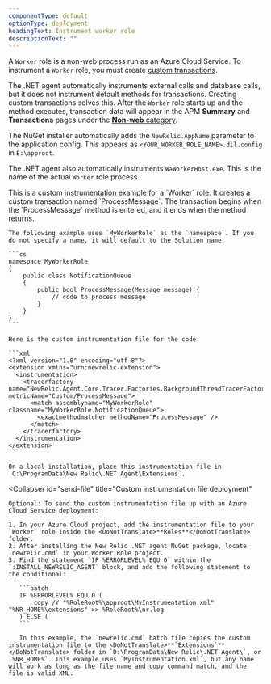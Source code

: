 ```yaml
---
componentType: default
optionType: deployment
headingText: Instrument worker role
descriptionText: ""  
---
```


A `Worker` role is a non-web process run as an Azure Cloud Service. To instrument a `Worker` role, you must create [custom transactions](/docs/agents/net-agent/instrumentation/net-custom-transactions).

The .NET agent automatically instruments external calls and database calls, but it does not instrument default methods for transactions. Creating custom transactions solves this. After the `Worker` role starts up and the method executes, transaction data will appear in the APM <DoNotTranslate>**Summary**</DoNotTranslate> and <DoNotTranslate>**Transactions**</DoNotTranslate> pages under the [<DoNotTranslate>**Non-web**</DoNotTranslate> category](/docs/apm/transactions/intro-transactions/monitor-background-processes-other-non-web-transactions).

The NuGet installer automatically adds the `NewRelic.AppName` parameter to the application config. This appears as `<YOUR_WORKER_ROLE_NAME>.dll.config` in `E:\approot`.

The .NET agent also automatically instruments `WaWorkerHost.exe`. This is the name of the actual `Worker` role process.

<CollapserGroup>
  <Collapser
    id="custom-transactions"
    title="Custom instrumentation example for Worker role"
  >
    This is a custom instrumentation example for a `Worker` role. It creates a custom transaction named `ProcessMessage`. The transaction begins when the `ProcessMessage` method is entered, and it ends when the method returns.

    The following example uses `MyWorkerRole` as the `namespace`. If you do not specify a name, it will default to the Solution name.

    ```cs
    namespace MyWorkerRole
    {
        public class NotificationQueue
        {
            public bool ProcessMessage(Message message) {
                // code to process message
            }
        }
    }
    ```

    Here is the custom instrumentation file for the code:

    ```xml
    <?xml version="1.0" encoding="utf-8"?>
    <extension xmlns="urn:newrelic-extension">
      <instrumentation>
        <tracerfactory name="NewRelic.Agent.Core.Tracer.Factories.BackgroundThreadTracerFactory" metricName="Custom/ProcessMessage">
          <match assemblyname="MyWorkerRole" classname="MyWorkerRole.NotificationQueue">
            <exactmethodmatcher methodName="ProcessMessage" />
          </match>
        </tracerfactory>
      </instrumentation>
    </extension>
    ```

    On a local installation, place this instrumentation file in `C:\ProgramData\New Relic\.NET Agent\Extensions`.
  </Collapser>

  <Collapser
    id="send-file"
    title="Custom instrumentation file deployment"
  >
    Optional: To send the custom instrumentation file up with an Azure Cloud Service deployment:

    1. In your Azure Cloud project, add the instrumentation file to your `Worker` role inside the <DoNotTranslate>**Roles**</DoNotTranslate> folder.
    2. After installing the New Relic .NET agent NuGet package, locate `newrelic.cmd` in your Worker Role project.
    3. Find the statement `IF %ERRORLEVEL% EQU 0` within the `:INSTALL_NEWRELIC_AGENT` block, and add the following statement to the conditional:

       ```batch
       IF %ERRORLEVEL% EQU 0 (
           copy /Y "%RoleRoot%\approot\MyInstrumentation.xml" "%NR_HOME%\extensions" >> %RoleRoot%\nr.log
       ) ELSE (
       ```

       In this example, the `newrelic.cmd` batch file copies the custom instrumentation file to the <DoNotTranslate>**`Extensions`**</DoNotTranslate> folder in `D:\ProgramData\New Relic\.NET Agent\`, or `%NR_HOME%`. This example uses `MyInstrumentation.xml`, but any name will work as long as the file name and copy command match, and the file is valid XML.
  </Collapser>
</CollapserGroup>